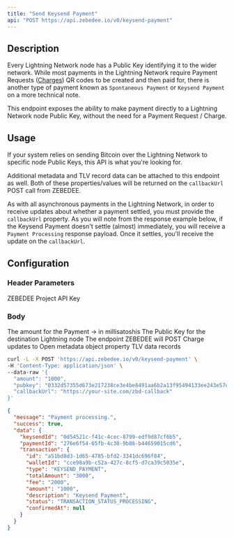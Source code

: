 ```yaml
---
title: "Send Keysend Payment"
api: "POST https://api.zebedee.io/v0/keysend-payment"
---
```


## Description

Every Lightning Network node has a Public Key identifying it to the wider network. While most payments in the Lightning Network require Payment Requests ([Charges](/docs/glossary#charges)) QR codes to be created and then paid for, there is another type of payment known as `Spontaneous Payment` or `Keysend Payment` on a more technical note.

This endpoint exposes the ability to make payment directly to a Lightning Network node Public Key, without the need for a Payment Request / Charge.

## Usage

If your system relies on sending Bitcoin over the Lightning Network to specific node Public Keys, this API is what you're looking for.

Additional metadata and TLV record data can be attached to this endpoint as well. Both of these properties/values will be returned on the `callbackUrl` POST call from ZEBEDEE.

As with all asynchronous payments in the Lightning Network, in order to receive updates about whether a payment settled, you must provide the `callbackUrl` property. As you will note from the response example below, if the Keysend Payment doesn't settle (almost) immediately, you will receive a `Payment Processing` response payload. Once it settles, you'll receive the update on the `callbackUrl`.

## Configuration

### Header Parameters

<ParamField required header="Content-Type" default="application/json" type="application/json" />

<ParamField required header="apikey" type="string">
  ZEBEDEE Project API Key
</ParamField>

### Body

<ParamField required body="amount" type="string">
  The amount for the Payment -> in millisatoshis
</ParamField>

<ParamField required body="pubkey" type="string">
  The Public Key for the destination Lightning node
</ParamField>

<ParamField body="callbackUrl" type="string">
  The endpoint ZEBEDEE will POST Charge updates to
</ParamField>

<ParamField body="metadata" type="object">
  Open metadata object property
</ParamField>

<ParamField body="tlvRecords" type="array">
  TLV data records
</ParamField>

<RequestExample>

```bash Request
curl -L -X POST 'https://api.zebedee.io/v0/keysend-payment' \
-H 'Content-Type: application/json' \
--data-raw '{
  "amount": "1000",
  "pubkey": "0332d57355d673e217238ce3e4be8491aa6b2a13f95494133ee243e57df1653ace",
  "callbackUrl": "https://your-site.com/zbd-callback"
}'
```

</RequestExample>

<ResponseExample>

```json Response
{
  "message": "Payment processing.",
  "success": true,
  "data": {
    "keysendId": "0d54521c-f41c-4cec-8799-edf9d87cf6b5",
    "paymentId": "276e6f54-65fb-4c30-9b86-b44659015cd6",
    "transaction": {
      "id": "a51bd8d3-1d65-4785-bfd2-3341dc696f84",
      "walletId": "cce98a9b-c52a-427c-8cf5-d7ca39c5035e",
      "type": "KEYSEND_PAYMENT",
      "totalAmount": "3000",
      "fee": "2000",
      "amount": "1000",
      "description": "Keysend Payment",
      "status": "TRANSACTION_STATUS_PROCESSING",
      "confirmedAt": null
    }
  }
}
```

</ResponseExample>
